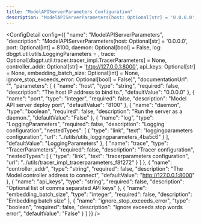 ```yaml
---
title: "ModelAPIServerParameters Configuration"
description: "ModelAPIServerParameters(host: Optional[str] = '0.0.0.0', port: Optional[int] = 8100, daemon: Optional[bool] = False, log: dbgpt.util.utils.LoggingParameters = <factory>, trace: Optional[dbgpt.util.tracer.tracer_impl.TracerParameters] = None, controller_addr: Optional[str] = 'http://127.0.0.1:8000', api_keys: Optional[str] = None, embedding_batch_size: Optional[int] = None, ignore_stop_exceeds_error: Optional[bool] = False)"
---
```



<ConfigDetail config={{
  "name": "ModelAPIServerParameters",
  "description": "ModelAPIServerParameters(host: Optional[str] = '0.0.0.0', port: Optional[int] = 8100, daemon: Optional[bool] = False, log: dbgpt.util.utils.LoggingParameters = <factory>, trace: Optional[dbgpt.util.tracer.tracer_impl.TracerParameters] = None, controller_addr: Optional[str] = 'http://127.0.0.1:8000', api_keys: Optional[str] = None, embedding_batch_size: Optional[int] = None, ignore_stop_exceeds_error: Optional[bool] = False)",
  "documentationUrl": "",
  "parameters": [
    {
      "name": "host",
      "type": "string",
      "required": false,
      "description": "The host IP address to bind to.",
      "defaultValue": "0.0.0.0"
    },
    {
      "name": "port",
      "type": "integer",
      "required": false,
      "description": "Model API server deploy port",
      "defaultValue": "8100"
    },
    {
      "name": "daemon",
      "type": "boolean",
      "required": false,
      "description": "Run the server as a daemon.",
      "defaultValue": "False"
    },
    {
      "name": "log",
      "type": "LoggingParameters",
      "required": false,
      "description": "Logging configuration",
      "nestedTypes": [
        {
          "type": "link",
          "text": "loggingparameters configuration",
          "url": "../utils/utils_loggingparameters_4ba5c6"
        }
      ],
      "defaultValue": "LoggingParameters"
    },
    {
      "name": "trace",
      "type": "TracerParameters",
      "required": false,
      "description": "Tracer configuration",
      "nestedTypes": [
        {
          "type": "link",
          "text": "tracerparameters configuration",
          "url": "../utils/tracer_impl_tracerparameters_f8f272"
        }
      ]
    },
    {
      "name": "controller_addr",
      "type": "string",
      "required": false,
      "description": "The Model controller address to connect",
      "defaultValue": "http://127.0.0.1:8000"
    },
    {
      "name": "api_keys",
      "type": "string",
      "required": false,
      "description": "Optional list of comma separated API keys"
    },
    {
      "name": "embedding_batch_size",
      "type": "integer",
      "required": false,
      "description": "Embedding batch size"
    },
    {
      "name": "ignore_stop_exceeds_error",
      "type": "boolean",
      "required": false,
      "description": "Ignore exceeds stop words error",
      "defaultValue": "False"
    }
  ]
}} />


